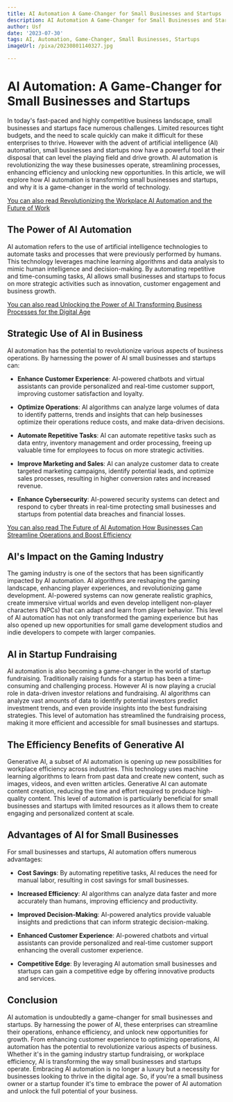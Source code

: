 ```yaml
---
title: AI Automation A Game-Changer for Small Businesses and Startups
description: AI Automation A Game-Changer for Small Businesses and Startups
author: Usf
date: '2023-07-30'
tags: AI, Automation, Game-Changer, Small Businesses, Startups
imageUrl: /pixa/20230801140327.jpg

---
```

# AI Automation: A Game-Changer  for Small Businesses and  Startups

In today's fast-paced and  highly competitive business  landscape, small businesses and startups face numerous challenges. Limited resources tight budgets, and the need  to scale quickly can make it difficult for these  enterprises to thrive. However with the advent of  artificial intelligence  (AI) automation, small businesses and startups now have a powerful tool at  their disposal that can level the playing field and drive growth. AI automation is revolutionizing the way these businesses  operate, streamlining processes, enhancing  efficiency  and unlocking new opportunities. In this article, we will explore how AI automation is transforming small businesses and startups, and why it is a  game-changer in  the  world of  technology.

[You can also read Revolutionizing the Workplace AI Automation  and the Future of Work](Revolutionizing%20the%20Workplace%20AI%20Automation%20and%20the%20Future%20of%20Work)


## The Power of AI Automation

AI automation refers to the use of  artificial  intelligence technologies to automate tasks and processes that were previously performed by humans. This technology leverages machine learning algorithms and data analysis  to  mimic human intelligence  and decision-making. By automating repetitive and  time-consuming tasks, AI allows small businesses and startups to  focus on more strategic activities such as innovation, customer engagement and business growth.

[You can also read Unlocking the Power of AI Transforming  Business Processes for the Digital Age](Unlocking%20the%20Power%20of%20AI%20Transforming%20Business%20Processes%20for%20the%20Digital%20Age)


## Strategic Use of AI in Business

AI automation has the potential to revolutionize various aspects of  business operations. By harnessing the power of AI small businesses and startups can:

- **Enhance Customer Experience**:  AI-powered  chatbots and virtual assistants  can provide personalized and real-time customer support, improving customer satisfaction and loyalty.

- **Optimize Operations**: AI algorithms can analyze large volumes of  data to identify patterns, trends and insights that can help  businesses optimize their operations reduce costs, and make data-driven decisions.

- **Automate Repetitive Tasks**: AI can automate repetitive tasks such as data entry,  inventory management and order processing, freeing up valuable time for employees to focus  on more strategic activities.

- **Improve Marketing  and Sales**:  AI can analyze customer data to create targeted marketing campaigns, identify potential leads, and optimize sales processes, resulting  in higher conversion rates and increased revenue.

- **Enhance Cybersecurity**: AI-powered security systems can detect and respond to cyber  threats in real-time protecting small  businesses and startups from potential data breaches  and financial losses.

[You can also read The Future of AI Automation How Businesses Can Streamline Operations and Boost  Efficiency](The%20Future%20of%20AI%20Automation%20How%20Businesses%20Can%20Streamline%20Operations%20and%20Boost%20Efficiency)


## AI's Impact on the Gaming Industry

The gaming industry is one of the sectors that has been significantly impacted  by AI automation. AI algorithms are reshaping the gaming landscape, enhancing player experiences, and revolutionizing game development. AI-powered  systems can now generate realistic graphics, create immersive virtual worlds and even develop intelligent non-player  characters (NPCs) that can adapt and learn  from player  behavior. This level of  AI automation has not only transformed the gaming experience but has also opened up new opportunities for small game development studios and indie developers  to compete with larger companies.

## AI in Startup Fundraising

AI automation is also becoming a game-changer in the world of startup fundraising. Traditionally raising funds for a startup has been a time-consuming and challenging process. However AI is now playing a crucial role in data-driven investor relations and fundraising. AI  algorithms can analyze vast amounts of data to identify potential investors predict investment trends, and even  provide insights  into the best fundraising strategies. This  level  of automation has streamlined the fundraising process, making it more efficient and accessible  for small businesses and startups.

## The Efficiency Benefits of Generative AI

Generative AI, a subset of  AI automation is opening up new possibilities for workplace efficiency across industries. This technology  uses machine learning algorithms to  learn from past data and create new content, such as images, videos, and even written articles. Generative AI can automate content creation, reducing the time  and effort required to produce high-quality content.  This level of  automation is particularly  beneficial for small businesses and  startups with limited resources as it allows them to create engaging and personalized content  at scale.

## Advantages of AI  for Small Businesses

For small businesses  and startups, AI automation offers  numerous advantages:

- **Cost Savings**: By automating repetitive tasks, AI reduces the need for  manual labor, resulting  in cost savings  for small businesses.

- **Increased Efficiency**: AI algorithms can analyze data faster and more accurately than  humans, improving efficiency and productivity.

- **Improved Decision-Making**: AI-powered analytics provide valuable insights and predictions that can inform strategic decision-making.

- **Enhanced  Customer Experience**: AI-powered chatbots and virtual assistants can provide personalized and real-time customer support enhancing the overall customer experience.

-  **Competitive Edge**: By leveraging AI automation  small businesses and startups can gain a competitive edge by offering innovative products and services.

## Conclusion

AI  automation is undoubtedly a game-changer for small businesses and startups. By harnessing the power of AI, these enterprises can streamline their operations, enhance efficiency,  and unlock new opportunities for growth.  From enhancing customer experience  to optimizing operations, AI automation has the potential to revolutionize various aspects of business. Whether  it's in the gaming industry  startup fundraising, or workplace efficiency, AI is transforming the way small businesses and startups  operate. Embracing AI automation is  no  longer a luxury but  a necessity for businesses looking to thrive in  the digital  age. So, if you're a small business owner or a  startup founder  it's time to embrace the power of AI automation and  unlock the full potential of your business.